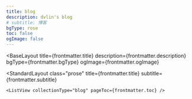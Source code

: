 ```yaml
---
title: blog
description: dvlin's blog
# subtitle: 博客
bgType: rose
toc: false
ogImage: false
---
```



<BaseLayout
  title={frontmatter.title}
  description={frontmatter.description}
  bgType={frontmatter.bgType}
  ogImage={frontmatter.ogImage}
>
  <StandardLayout
    class="prose"
    title={frontmatter.title}
    subtitle={frontmatter.subtitle}
  >
    <ListView collectionType="blog" pageToc={frontmatter.toc} />
  </StandardLayout>
</BaseLayout>
